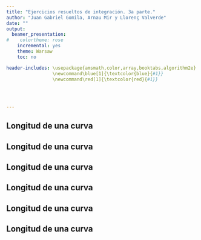 ```yaml
---
title: "Ejercicios resueltos de integración. 3a parte."
author: "Juan Gabriel Gomila, Arnau Mir y Llorenç Valverde"
date: ""
output:
  beamer_presentation:
#    colortheme: rose
    incremental: yes
    theme: Warsaw
    toc: no

header-includes: \usepackage{amsmath,color,array,booktabs,algorithm2e}
                 \newcommand\blue[1]{\textcolor{blue}{#1}}
                 \newcommand\red[1]{\textcolor{red}{#1}}
                 

                 
              
---
```





## Longitud de una curva
\begin{block}{Ejercicio 4}
Calcular la longitud de la curva $y=f(x)=\sqrt{x}$ desde el punto $(0,0)$ hasta el punto $(4,2)$.
\end{block}

## Longitud de una curva
\begin{block}{\textcolor{green}{Solución}}
\blue{
Hagamos un gráfico tal como hemos hecho anteriormente:\pause
\begin{center}
\includegraphics[width=8cm]{LongCurva.png}
\end{center}
}
\end{block}

## Longitud de una curva
\begin{block}{\textcolor{green}{Solución}}
\blue{
La longitud de la curva pedida será:\pause
$$
L=\int_0^4\sqrt{1+\left(\frac{1}{2\sqrt{x}}\right)^2}\, dx =\pause \int_0^4\sqrt{1+\frac{1}{4x}}\, dx.
$$
\pause Fijarse que se trata de una integral impropia de segunda especie con una singularidad en $x=0$.\pause\newline
Para resolver la integral anterior hacemos el cambio de variable siguiente:
$$
\sqrt{1+\frac{1}{4x}}=t,\pause\ \Rightarrow x=\frac{1}{4(t^2-1)},\pause\ \Rightarrow dx=-\frac{t}{2(t^2-1)^2}\, dt.
$$
}
\end{block}

## Longitud de una curva
\begin{block}{\textcolor{green}{Solución}}
\blue{
Los extremos de integración serán en la nueva variable $t$: \pause
\begin{description}
\item[$x=0$:] en este caso $t\to\infty$.
\item[$x=4$:] en este caso $t=\sqrt{1+\frac{1}{16}}=\sqrt{\frac{17}{16}}=\frac{\sqrt{17}}{4}$.
\end{description}
\pause
La integral a calcular en la nueva variable $t$ será:
$$
L=\int_{\infty}^{\frac{\sqrt{17}}{4}}\left(-\frac{t^2}{2(t^2-1)^2}\right)\, dt =\pause \frac{1}{2}\int_{\frac{\sqrt{17}}{4}}^\infty \frac{t^2}{(t^2-1)^2}\, dt.
$$
\pause
Se trata de una integral racional en el que el grado del numerador es menor que el grado del denominador. 
}
\end{block}


## Longitud de una curva
\begin{block}{\textcolor{green}{Solución}}
\blue{
Por tanto, hemos de descomponer la función a integral de la forma siguiente usando que la descomposición del denominador es:
$$
(t^2 -1)^2 =(t-1)^2\cdot (t+1)^2.
$$\pause
$$
\frac{t^2}{(t^2-1)^2} =\frac{A_1}{t-1}+\frac{A_2}{(t-1)^2}+\frac{A_3}{t+1}+\frac{A_4}{(t+1)^2}.
$$\pause
Los valores $A_i$ son los siguientes:\pause
$$
A_1=\frac{1}{4},\ A_2=\frac{1}{4},\ A_3=-\frac{1}{4},\ A_4=\frac{1}{4}.
$$
}
\end{block}

## Longitud de una curva
\begin{block}{\textcolor{green}{Solución}}
\blue{
La longitud de la curva será:
\begin{eqnarray*}
L & = & \frac{1}{2}\left[\frac{1}{4}\ln|t-1|-\frac{1}{4(t-1)}-\frac{1}{4}\ln|t+1|-\frac{1}{4(t+1)}\right]_{\frac{\sqrt{17}}{4}}^\infty\\\pause &=&
\frac{1}{8}\left[\ln\left|\frac{t-1}{t+1}\right|-\frac{2t}{t^2-1}\right]_{\frac{\sqrt{17}}{4}}^\infty\pause =-\frac{1}{8}\left(\ln\left|\frac{\frac{\sqrt{17}}{4}-1}{\frac{\sqrt{17}}{4}+1}\right|-\frac{2\cdot \frac{\sqrt{17}}{4}}{\frac{17}{16}-1}\right)\\\pause &=&
\frac{1}{8}\left(8\sqrt{17}-\ln\left(\frac{\sqrt{17}-4}{\sqrt{17}+4}\right)\right)\pause =\sqrt{17}-\frac{1}{8}\ln\left(\frac{\sqrt{17}-4}{\sqrt{17}+4}\right)\\\pause &\approx & `r round(sqrt(17)-(1/8)*log((sqrt(17)-4)/(sqrt(17)+4)),4)`.
\end{eqnarray*}
}
\end{block}